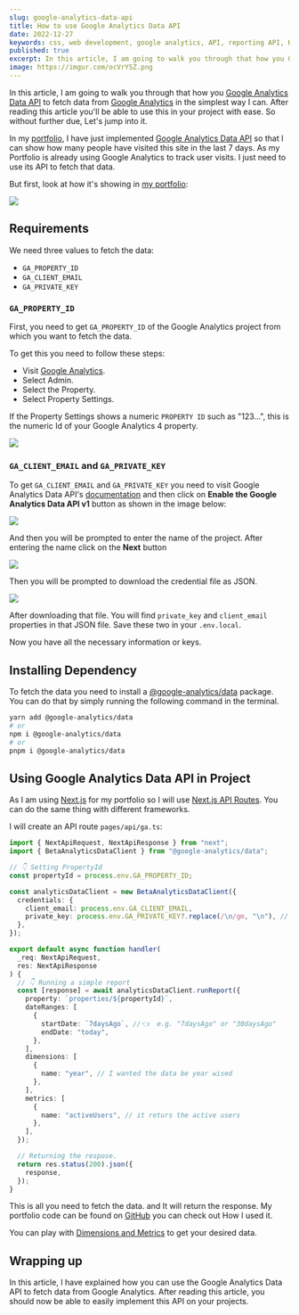 ```yaml
---
slug: google-analytics-data-api
title: How to use Google Analytics Data API
date: 2022-12-27
keywords: css, web development, google analytics, API, reporting API, How to use Google Analytics Data API, google
published: true
excerpt: In this article, I am going to walk you through that how you Google Analytics Data API to fetch data from Google Analytics in the simplest way I can. After reading this article you'll be able to use this in your project with ease.
image: https://imgur.com/ocVrYSZ.png
---
```


In this article, I am going to walk you through that how you [Google Analytics Data API](https://developers.google.com/analytics/devguides/reporting/data/v1) to fetch data from [Google Analytics](https://analytics.google.com/) in the simplest way I can. After reading this article you'll be able to use this in your project with ease. So without further due, Let's jump into it.

In my [portfolio](https://j471n.in/), I have just implemented [Google Analytics Data API](https://developers.google.com/analytics/devguides/reporting/data/v1) so that I can show how many people have visited this site in the last 7 days. As my Portfolio is already using Google Analytics to track user visits. I just need to use its API to fetch that data.

But first, look at how it's showing in [my portfolio](https://j471n.in/):

![](https://i.imgur.com/gFNCTvQ.png)

## Requirements

We need three values to fetch the data:

- `GA_PROPERTY_ID`
- `GA_CLIENT_EMAIL`
- `GA_PRIVATE_KEY`

### `GA_PROPERTY_ID`

First, you need to get `GA_PROPERTY_ID` of the Google Analytics project from which you want to fetch the data.

To get this you need to follow these steps:

- Visit [Google Analytics](https://analytics.google.com/).
- Select Admin.
- Select the Property.
- Select Property Settings.

If the Property Settings shows a numeric `PROPERTY ID` such as "123...", this is the numeric Id of your Google Analytics 4 property.

![](https://i.imgur.com/scjFbin.png)

### `GA_CLIENT_EMAIL` and `GA_PRIVATE_KEY`

To get `GA_CLIENT_EMAIL` and `GA_PRIVATE_KEY` you need to visit Google Analytics Data API's [documentation](https://developers.google.com/analytics/devguides/reporting/data/v1/quickstart-client-libraries) and then click on **Enable the Google Analytics Data API v1** button as shown in the image below:

![](https://i.imgur.com/WrN2YwC.png)

And then you will be prompted to enter the name of the project. After entering the name click on the **Next** button

![](https://i.imgur.com/2BwwX84.png)

Then you will be prompted to download the credential file as JSON.

![](https://i.imgur.com/TU6qYrV.png)

After downloading that file. You will find `private_key` and `client_email` properties in that JSON file. Save these two in your `.env.local`.

Now you have all the necessary information or keys.

## Installing Dependency

To fetch the data you need to install a [@google-analytics/data](https://www.npmjs.com/package/@google-analytics/data) package. You can do that by simply running the following command in the terminal.

```bash
yarn add @google-analytics/data
# or
npm i @google-analytics/data
# or
pnpm i @google-analytics/data
```

## Using Google Analytics Data API in Project

As I am using [Next.js](https://nextjs.org/) for my portfolio so I will use [Next.js API Routes](https://nextjs.org/docs/api-routes/introduction). You can do the same thing with different frameworks.

I will create an API route `pages/api/ga.ts`:

```typescript
import { NextApiRequest, NextApiResponse } from "next";
import { BetaAnalyticsDataClient } from "@google-analytics/data";

// 👇 Setting PropertyId
const propertyId = process.env.GA_PROPERTY_ID;

const analyticsDataClient = new BetaAnalyticsDataClient({
  credentials: {
    client_email: process.env.GA_CLIENT_EMAIL,
    private_key: process.env.GA_PRIVATE_KEY?.replace(/\n/gm, "\n"), // replacing is necessary
  },
});

export default async function handler(
  _req: NextApiRequest,
  res: NextApiResponse
) {
  // 👇 Running a simple report
  const [response] = await analyticsDataClient.runReport({
    property: `properties/${propertyId}`,
    dateRanges: [
      {
        startDate: `7daysAgo`, //👈  e.g. "7daysAgo" or "30daysAgo"
        endDate: "today",
      },
    ],
    dimensions: [
      {
        name: "year", // I wanted the data be year wised
      },
    ],
    metrics: [
      {
        name: "activeUsers", // it returs the active users
      },
    ],
  });

  // Returning the respose.
  return res.status(200).json({
    response,
  });
}
```

This is all you need to fetch the data. and It will return the response. My portfolio code can be found on [GitHub](https://github.com/j471n/j471n.in/blob/main/pages/api/ga.ts) you can check out How I used it.

You can play with [Dimensions and Metrics](https://developers.google.com/analytics/devguides/reporting/data/v1/api-schema) to get your desired data.

## Wrapping up

In this article, I have explained how you can use the Google Analytics Data API to fetch data from Google Analytics. After reading this article, you should now be able to easily implement this API on your projects.
